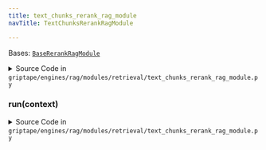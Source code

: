 ```yaml
---
title: text_chunks_rerank_rag_module
navTitle: TextChunksRerankRagModule

---
```


<span id="griptape.engines.rag.modules.retrieval.text_chunks_rerank_rag_module.TextChunksRerankRagModule"></span>

Bases:
 [`BaseRerankRagModule`](..#griptape.engines.rag.modules.BaseRerankRagModule "BaseRerankRagModule (griptape.engines.rag.modules.BaseRerankRagModule)")

<details><summary>Source Code in <code>griptape&#47;engines&#47;rag&#47;modules&#47;retrieval&#47;text_chunks_rerank_rag_module.py</code></summary>

```python
@define(kw_only=True)
class TextChunksRerankRagModule(BaseRerankRagModule):
    def run(self, context: RagContext) -> Sequence[BaseArtifact]:
        return self.rerank_driver.run(context.query, context.text_chunks)
```

</details>

<span id="griptape.engines.rag.modules.retrieval.text_chunks_rerank_rag_module.TextChunksRerankRagModule.run"></span>

### run(context)

<details><summary>Source Code in <code>griptape&#47;engines&#47;rag&#47;modules&#47;retrieval&#47;text_chunks_rerank_rag_module.py</code></summary>

```python
def run(self, context: RagContext) -> Sequence[BaseArtifact]:
    return self.rerank_driver.run(context.query, context.text_chunks)
```

</details>
